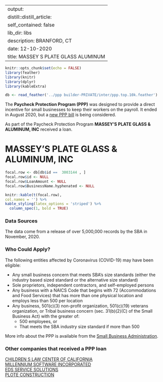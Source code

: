
---
output:
  distill::distill_article:
    self_contained: false
    lib_dir: libs
description: BRANFORD, CT 
date: 12-10-2020
title: MASSEY S PLATE GLASS ALUMINUM 
---




```r
knitr::opts_chunk$set(echo = FALSE)
library(feather)
library(knitr)
library(dplyr)
library(kableExtra)

db <- read_feather('../ppp builder-PRIVATE/inter/ppp.top.10k.feather')

```



The **Paycheck Protection Program (PPP)** was designed to provide a direct incentive for small businesses to keep their workers on the payroll. It ended in August 2020, but a [new PPP bill](https://thehill.com/policy/finance/529092-bipartisan-support-for-new-ppp-loans-gains-momentum-in-congress) is being considered.

As part of the Paycheck Protection Program **MASSEY'S PLATE GLASS & ALUMINUM, INC** received a loan.


# MASSEY'S PLATE GLASS & ALUMINUM, INC 

```r
focal.row <- db[db$id ==  3003144 , ]
focal.row$id <- NULL
focal.row$LoanAmount <- NULL
focal.row$BusinessName.hyphenated <- NULL

knitr::kable(t(focal.row), 
col.names = '') %>%
kable_styling(latex_options = 'striped') %>%
  column_spec(1, bold = TRUE)


```

### Data Sources

The data come from a release of over 5,000,000 records by the SBA in November, 2020.


### Who Could Apply?

The following entities affected by Coronavirus (COVID-19) may have been eligible:

+ Any small business concern that meets SBA’s size standards (either the industry based sized standard or the alternative size standard)
+ Sole proprietors, independent contractors, and self-employed persons
+ Any business with a NAICS Code that begins with 72 (Accommodations and Food Services) that has more than one physical location and employs less than 500 per location
+ Any business, 501(c)(3) non-profit organization, 501(c)(19) veterans organization, or Tribal business concern (sec. 31(b)(2)(C) of the Small Business Act) with the greater of:
  + 500 employees, or 
  + That meets the SBA industry size standard if more than 500


More info about the PPP is available from the [Small Business Administration](https://www.sba.gov/funding-programs/loans/coronavirus-relief-options/paycheck-protection-program).

 
### Other companies that received a PPP loan 
   
 [CHILDREN S LAW CENTER OF CALIFORNIA](/Paycheck-Protection-Program/904209-CHILDREN-S-LAW-CENTER-OF-CALIFORNIA) <br> [MILLENNIUM SOFTWARE INCORPORATED](/Paycheck-Protection-Program/3154941-MILLENNIUM-SOFTWARE-INCORPORATED) <br> [EDS SERVICE SOLUTIONS](/Paycheck-Protection-Program/1445321-EDS-SERVICE-SOLUTIONS) <br> [PLOTE CONSTRUCTION](/Paycheck-Protection-Program/3648657-PLOTE-CONSTRUCTION) <br>
